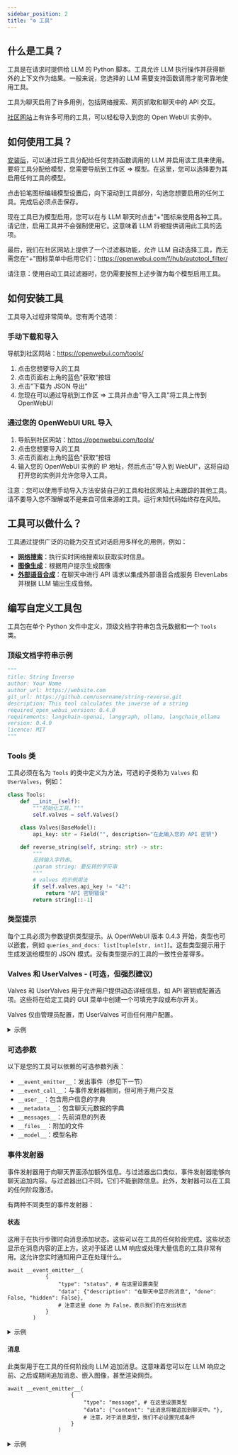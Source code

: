 ```yaml
---
sidebar_position: 2
title: "⚙️ 工具"
---
```


## 什么是工具？
工具是在请求时提供给 LLM 的 Python 脚本。工具允许 LLM 执行操作并获得额外的上下文作为结果。一般来说，您选择的 LLM 需要支持函数调用才能可靠地使用工具。

工具为聊天启用了许多用例，包括网络搜索、网页抓取和聊天中的 API 交互。

[社区网站](https://openwebui.com/tools)上有许多可用的工具，可以轻松导入到您的 Open WebUI 实例中。

## 如何使用工具？
[安装后](#如何安装工具)，可以通过将工具分配给任何支持函数调用的 LLM 并启用该工具来使用。要将工具分配给模型，您需要导航到工作区 => 模型。在这里，您可以选择要为其启用任何工具的模型。

点击铅笔图标编辑模型设置后，向下滚动到工具部分，勾选您想要启用的任何工具。完成后必须点击保存。

现在工具已为模型启用，您可以在与 LLM 聊天时点击"+"图标来使用各种工具。请记住，启用工具并不会强制使用它。这意味着 LLM 将被提供调用此工具的选项。

最后，我们在社区网站上提供了一个过滤器功能，允许 LLM 自动选择工具，而无需您在"+"图标菜单中启用它们：https://openwebui.com/f/hub/autotool_filter/

请注意：使用自动工具过滤器时，您仍需要按照上述步骤为每个模型启用工具。

## 如何安装工具
工具导入过程非常简单。您有两个选项：

### 手动下载和导入
导航到社区网站：https://openwebui.com/tools/
1) 点击您想要导入的工具
2) 点击页面右上角的蓝色"获取"按钮
3) 点击"下载为 JSON 导出"
4) 您现在可以通过导航到工作区 => 工具并点击"导入工具"将工具上传到 OpenWebUI

### 通过您的 OpenWebUI URL 导入
1) 导航到社区网站：https://openwebui.com/tools/
2) 点击您想要导入的工具
3) 点击页面右上角的蓝色"获取"按钮
4) 输入您的 OpenWebUI 实例的 IP 地址，然后点击"导入到 WebUI"，这将自动打开您的实例并允许您导入工具。

注意：您可以使用手动导入方法安装自己的工具和社区网站上未跟踪的其他工具。请不要导入您不理解或不是来自可信来源的工具。运行未知代码始终存在风险。

## 工具可以做什么？
工具通过提供广泛的功能为交互式对话启用多样化的用例，例如：

- [**网络搜索**](https://openwebui.com/t/constliakos/web_search/)：执行实时网络搜索以获取实时信息。
- [**图像生成**](https://openwebui.com/t/justinrahb/image_gen/)：根据用户提示生成图像
- [**外部语音合成**](https://openwebui.com/t/justinrahb/elevenlabs_tts/)：在聊天中进行 API 请求以集成外部语音合成服务 ElevenLabs 并根据 LLM 输出生成音频。

## 编写自定义工具包

工具包在单个 Python 文件中定义，顶级文档字符串包含元数据和一个 `Tools` 类。

### 顶级文档字符串示例

```python
"""
title: String Inverse
author: Your Name
author_url: https://website.com
git_url: https://github.com/username/string-reverse.git
description: This tool calculates the inverse of a string
required_open_webui_version: 0.4.0
requirements: langchain-openai, langgraph, ollama, langchain_ollama
version: 0.4.0
licence: MIT
"""
```

### Tools 类

工具必须在名为 `Tools` 的类中定义为方法，可选的子类称为 `Valves` 和 `UserValves`，例如：

```python
class Tools:
    def __init__(self):
        """初始化工具。"""
        self.valves = self.Valves()

    class Valves(BaseModel):
        api_key: str = Field("", description="在此输入您的 API 密钥")

    def reverse_string(self, string: str) -> str:
        """
        反转输入字符串。
        :param string: 要反转的字符串
        """
        # valves 的示例用法
        if self.valves.api_key != "42":
            return "API 密钥错误"
        return string[::-1] 
```

### 类型提示
每个工具必须为参数提供类型提示。从 OpenWebUI 版本 0.4.3 开始，类型也可以嵌套，例如 `queries_and_docs: list[tuple[str, int]]`。这些类型提示用于生成发送给模型的 JSON 模式。没有类型提示的工具的一致性会差得多。

### Valves 和 UserValves - (可选，但强烈建议)

Valves 和 UserValves 用于允许用户提供动态详细信息，如 API 密钥或配置选项。这些将在给定工具的 GUI 菜单中创建一个可填充字段或布尔开关。

Valves 仅由管理员配置，而 UserValves 可由任何用户配置。

<details>
<summary>示例</summary>

```
# 定义 Valves
    class Valves(BaseModel):
        priority: int = Field(
            default=0, description="过滤器操作的优先级。"
        )
        test_valve: int = Field(
            default=4, description="控制数值的阀门"
        )
        pass

    # 定义任何 UserValves
    class UserValves(BaseModel):
        test_user_valve: bool = Field(
            default=False, description="控制 True/False（开/关）开关的用户阀门"
        )
        pass

    def __init__(self):
        self.valves = self.Valves()
```
</details>

### 可选参数
以下是您的工具可以依赖的可选参数列表：
- `__event_emitter__`：发出事件（参见下一节）
- `__event_call__`：与事件发射器相同，但可用于用户交互
- `__user__`：包含用户信息的字典
- `__metadata__`：包含聊天元数据的字典
- `__messages__`：先前消息的列表
- `__files__`：附加的文件
- `__model__`：模型名称

### 事件发射器
事件发射器用于向聊天界面添加额外信息。与过滤器出口类似，事件发射器能够向聊天追加内容。与过滤器出口不同，它们不能删除信息。此外，发射器可以在工具的任何阶段激活。

有两种不同类型的事件发射器：

#### 状态
这用于在执行步骤时向消息添加状态。这些可以在工具的任何阶段完成。这些状态显示在消息内容的正上方。这对于延迟 LLM 响应或处理大量信息的工具非常有用。这允许您实时通知用户正在处理什么。

```
await __event_emitter__(
            {
                "type": "status", # 在这里设置类型
                "data": {"description": "在聊天中显示的消息", "done": False, "hidden": False}, 
                # 注意这里 done 为 False，表示我们仍在发出状态
            }
        )
```

<details>
<summary>示例</summary>

```
async def test_function(
        self, prompt: str, __user__: dict, __event_emitter__=None
    ) -> str:
        """
        这是一个演示

        :param test: 这是一个测试参数
        """

        await __event_emitter__(
            {
                "type": "status", # 在这里设置类型
                "data": {"description": "在聊天中显示的消息", "done": False}, 
                # 注意这里 done 为 False，表示我们仍在发出状态
            }
        )

        # 在这里执行一些其他逻辑
        await __event_emitter__(
            {
                "type": "status",
                "data": {"description": "完成任务消息", "done": True, "hidden": False},
                # 注意这里 done 为 True，表示我们已完成发出状态
                # 您也可以设置 "hidden": True，如果您想在返回消息后删除状态
            }
        )

        except Exception as e:
            await __event_emitter__(
                {
                    "type": "status",
                    "data": {"description": f"发生错误：{e}", "done": True},
                }
            )

            return f"告诉用户：{e}"
```
</details>

#### 消息
此类型用于在工具的任何阶段向 LLM 追加消息。这意味着您可以在 LLM 响应之前、之后或期间追加消息、嵌入图像，甚至渲染网页。

```
await __event_emitter__(
                    {
                        "type": "message", # 在这里设置类型
                        "data": {"content": "此消息将被追加到聊天中。"},
                        # 注意，对于消息类型，我们不必设置完成条件
                    }
                )
```

<details>
<summary>示例</summary>

```
async def test_function(
        self, prompt: str, __user__: dict, __event_emitter__=None
    ) -> str:
        """
        这是一个演示

        :param test: 这是一个测试参数
        """

        await __event_emitter__(
                    {
                        "type": "message", # 在这里设置类型
                        "data": {"content": "此消息将被追加到聊天中。"},
                        # 注意，对于消息类型，我们不必设置完成条件
                    }
                )

        except Exception as e:
            await __event_emitter__(
                {
                    "type": "status",
                    "data": {"description": f"发生错误：{e}", "done": True},
                }
            )

            return f"告诉用户：{e}"
```
</details>
